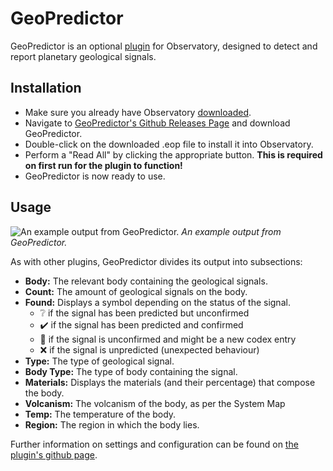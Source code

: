 # GeoPredictor

GeoPredictor is an optional [plugin](/usage/plugins) for Observatory, designed to detect and report planetary geological signals.

## Installation

  * Make sure you already have Observatory [downloaded](/release).
  * Navigate to [GeoPredictor's Github Releases Page](https://github.com/mcmuttons/GeoPredictor/releases) and download GeoPredictor.
  * Double-click on the downloaded .eop file to install it into Observatory.
  * Perform a "Read All" by clicking the appropriate button. **This is required on first run for the plugin to function!**
  * GeoPredictor is now ready to use.

## Usage


![An example output from GeoPredictor.](/geopredictor-example.png)
*An example output from GeoPredictor.*

As with other plugins, GeoPredictor divides its output into subsections:

  * **Body:** The relevant body containing the geological signals.
  * **Count:** The amount of geological signals on the body.
  * **Found:** Displays a symbol depending on the status of the signal.
    * ❔ if the signal has been predicted but unconfirmed
    * ✔️ if the signal has been predicted and confirmed
    * 🔷 if the signal is unconfirmed and might be a new codex entry
    * ❌ if the signal is unpredicted (unexpected behaviour)
  * **Type:** The type of geological signal.
  * **Body Type:** The type of body containing the signal.
  * **Materials:** Displays the materials (and their percentage) that compose the body.
  * **Volcanism:** The volcanism of the body, as per the System Map
  * **Temp:** The temperature of the body.
  * **Region:** The region in which the body lies.

Further information on settings and configuration can be found on [the plugin's github page](https://github.com/mcmuttons/GeoPredictor).
